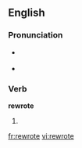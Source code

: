 ==English==

===Pronunciation===
* {{a|US}} {{IPA|/ɻi'ɻoːt/}}
* {{rhymes|əʊt}}

===Verb===
'''rewrote'''

# {{simple past of|[[rewrite]]}}

[[fr:rewrote]]
[[vi:rewrote]]